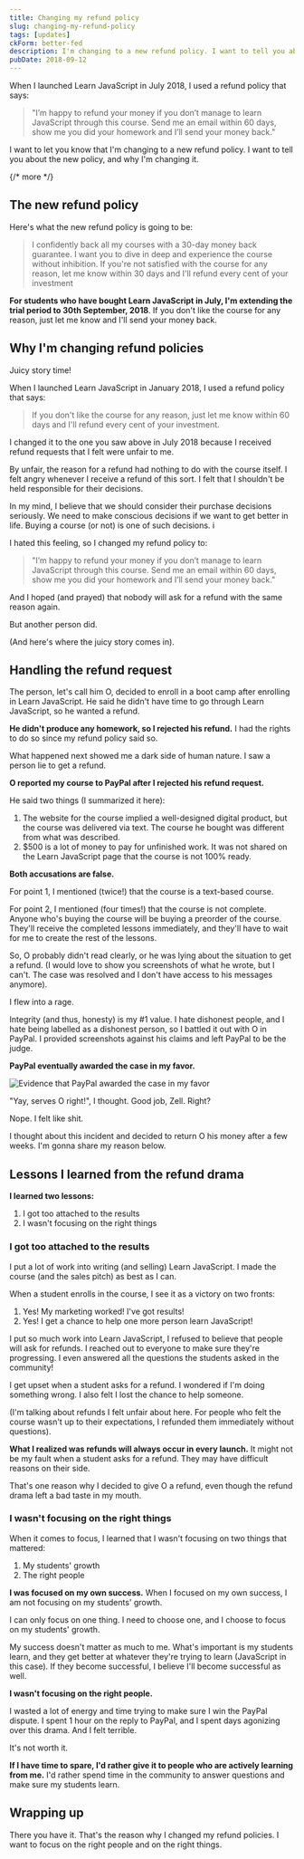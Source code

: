 ```yaml
---
title: Changing my refund policy
slug: changing-my-refund-policy
tags: [updates]
ckForm: better-fed
description: I'm changing to a new refund policy. I want to tell you about the new policy, and why I'm changing it.
pubDate: 2018-09-12
---
```


When I launched Learn JavaScript in July 2018, I used a refund policy that says:

> "I’m happy to refund your money if you don’t manage to learn JavaScript through this course. Send me an email within 60 days, show me you did your homework and I’ll send your money back."

I want to let you know that I'm changing to a new refund policy. I want to tell you about the new policy, and why I'm changing it.

{/* more */}

## The new refund policy

Here's what the new refund policy is going to be:

> I confidently back all my courses with a 30-day money back guarantee. I want you to dive in deep and experience the course without inhibition. If you're not satisfied with the course for any reason, let me know within 30 days and I'll refund every cent of your investment

**For students who have bought Learn JavaScript in July, I'm extending the trial period to 30th September, 2018**. If you don't like the course for any reason, just let me know and I'll send your money back.

## Why I'm changing refund policies

Juicy story time!

When I launched Learn JavaScript in January 2018, I used a refund policy that says:

> If you don't like the course for any reason, just let me know within 60 days and I'll refund every cent of your investment.

I changed it to the one you saw above in July 2018 because I received refund requests that I felt were unfair to me.

By unfair, the reason for a refund had nothing to do with the course itself. I felt angry whenever I receive a refund of this sort. I felt that I shouldn't be held responsible for their decisions.

In my mind, I believe that we should consider their purchase decisions seriously. We need to make conscious decisions if we want to get better in life. Buying a course (or not) is one of such decisions. i

I hated this feeling, so I changed my refund policy to:

> "I’m happy to refund your money if you don’t manage to learn JavaScript through this course. Send me an email within 60 days, show me you did your homework and I’ll send your money back."

And I hoped (and prayed) that nobody will ask for a refund with the same reason again.

But another person did.

(And here's where the juicy story comes in).

## Handling the refund request

The person, let's call him O, decided to enroll in a boot camp after enrolling in Learn JavaScript. He said he didn't have time to go through Learn JavaScript, so he wanted a refund.

**He didn't produce any homework, so I rejected his refund.** I had the rights to do so since my refund policy said so.

What happened next showed me a dark side of human nature. I saw a person lie to get a refund.

**O reported my course to PayPal after I rejected his refund request.**

He said two things (I summarized it here):

1. The website for the course implied a well-designed digital product, but the course was delivered via text. The course he bought was different from what was described.
2. $500 is a lot of money to pay for unfinished work. It was not shared on the Learn JavaScript page that the course is not 100% ready.

**Both accusations are false.**

For point 1, I mentioned (twice!) that the course is a text-based course.

For point 2, I mentioned (four times!) that the course is not complete. Anyone who's buying the course will be buying a preorder of the course. They'll receive the completed lessons immediately, and they'll have to wait for me to create the rest of the lessons.

So, O probably didn't read clearly, or he was lying about the situation to get a refund. (I would love to show you screenshots of what he wrote, but I can't. The case was resolved and I don't have access to his messages anymore).

I flew into a rage.

Integrity (and thus, honesty) is my #1 value. I hate dishonest people, and I hate being labelled as a dishonest person, so I battled it out with O in PayPal. I provided screenshots against his claims and left PayPal to be the judge.

**PayPal eventually awarded the case in my favor.**

<Image
  src='/images/2018/changing-refund-policy/win.png'
  alt='Evidence that PayPal awarded the case in my favor'
/>

"Yay, serves O right!", I thought. Good job, Zell. Right?

Nope. I felt like shit.

I thought about this incident and decided to return O his money after a few weeks. I'm gonna share my reason below.

## Lessons I learned from the refund drama

**I learned two lessons:**

1. I got too attached to the results
2. I wasn't focusing on the right things

### I got too attached to the results

I put a lot of work into writing (and selling) Learn JavaScript. I made the course (and the sales pitch) as best as I can.

When a student enrolls in the course, I see it as a victory on two fronts:

1. Yes! My marketing worked! I've got results!
2. Yes! I get a chance to help one more person learn JavaScript!

I put so much work into Learn JavaScript, I refused to believe that people will ask for refunds. I reached out to everyone to make sure they're progressing. I even answered all the questions the students asked in the community!

I get upset when a student asks for a refund. I wondered if I'm doing something wrong. I also felt I lost the chance to help someone.

(I'm talking about refunds I felt unfair about here. For people who felt the course wasn't up to their expectations, I refunded them immediately without questions).

**What I realized was refunds will always occur in every launch.** It might not be my fault when a student asks for a refund. They may have difficult reasons on their side.

That's one reason why I decided to give O a refund, even though the refund drama left a bad taste in my mouth.

### I wasn't focusing on the right things

When it comes to focus, I learned that I wasn't focusing on two things that mattered:

1. My students' growth
2. The right people

**I was focused on my own success.** When I focused on my own success, I am not focusing on my students' growth.

I can only focus on one thing. I need to choose one, and I choose to focus on my students' growth.

My success doesn't matter as much to me. What's important is my students learn, and they get better at whatever they're trying to learn (JavaScript in this case). If they become successful, I believe I'll become successful as well.

**I wasn't focusing on the right people.**

I wasted a lot of energy and time trying to make sure I win the PayPal dispute. I spent 1 hour on the reply to PayPal, and I spent days agonizing over this drama. And I felt terrible.

It's not worth it.

**If I have time to spare, I'd rather give it to people who are actively learning from me.** I'd rather spend time in the community to answer questions and make sure my students learn.

## Wrapping up

There you have it. That's the reason why I changed my refund policies. I want to focus on the right people and on the right things.
